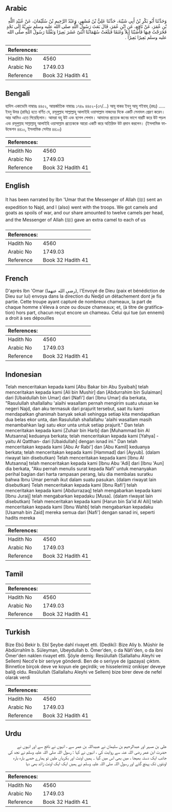 ## Arabic


<div dir="rtl" lang="ar" style={{fontSize:'larger',backgroundColor:'#f8f9fa',padding:20}}>
وَحَدَّثَنَا أَبُو بَكْرِ بْنُ أَبِي شَيْبَةَ، حَدَّثَنَا عَلِيُّ بْنُ مُسْهِرٍ، وَعَبْدُ الرَّحِيمِ بْنُ سُلَيْمَانَ، عَنْ عُبَيْدِ اللَّهِ بْنِ عُمَرَ، عَنْ نَافِعٍ، عَنِ ابْنِ عُمَرَ، قَالَ بَعَثَ رَسُولُ اللَّهِ صلى الله عليه وسلم سَرِيَّةً إِلَى نَجْدٍ فَخَرَجْتُ فِيهَا فَأَصَبْنَا إِبِلاً وَغَنَمًا فَبَلَغَتْ سُهْمَانُنَا اثْنَىْ عَشَرَ بَعِيرًا وَنَفَّلَنَا رَسُولُ اللَّهِ صلى الله عليه وسلم بَعِيرًا بَعِيرًا ‏.‏
</div>
<div style={{backgroundColor:'#f8f9fa',padding:20, marginBottom: 10}}><table> <thead> <tr> <th>References:</th> <th></th> </tr> </thead> <tbody><tr><td>Hadith No</td><td>4560</td></tr><tr><td>Arabic No</td><td>1749.03</td></tr><tr><td>Reference</td><td>Book 32 Hadith 41</td></tr></tbody></table></div>

## Bengali


<div dir="ltr" lang="bn" style={{fontSize:'larger',backgroundColor:'#f8f9fa',padding:20}}>
হাদিস একাডেমি নাম্বারঃ ৪৪৫২, আন্তর্জাতিক নাম্বারঃ ১৭৪৯ ৪৪৫২-(৩৭/...) আবূ বাকর ইবনু আবূ শইবাহ্ (রহঃ) ..... ইবনু উমর (রাযিঃ) হতে বর্ণিত যে, রসূলুল্লাহ সাল্লাল্লাহু আলাইহি ওয়াসাল্লাম নাজদের দিকে একটি সেনাদল প্রেরণ করেন। আর আমিও এতে গিয়েছিলাম। আমরা বহু উট এবং ছাগল পেলাম। আমাদের প্রত্যেক জনের ভাগে বারটি করে উট পড়ল এবং রসূলুল্লাহ সাল্লাল্লাহু আলাইহি ওয়াসাল্লাম প্রত্যেককে আরো একটি করে অতিরিক্ত উট প্রদান করলেন। (ইসলামিক ফাউন্ডেশন ৪৪১০, ইসলামিক সেন্টার ৪৪১০)
</div>
<div style={{backgroundColor:'#f8f9fa',padding:20, marginBottom: 10}}><table> <thead> <tr> <th>References:</th> <th></th> </tr> </thead> <tbody><tr><td>Hadith No</td><td>4560</td></tr><tr><td>Arabic No</td><td>1749.03</td></tr><tr><td>Reference</td><td>Book 32 Hadith 41</td></tr></tbody></table></div>

## English


<div dir="ltr" lang="en" style={{fontSize:'larger',backgroundColor:'#f8f9fa',padding:20}}>
It has been narrated by Ibn 'Umar that the Messenger of Allah (ﷺ) sent an expedition to Najd, and I (also) went with the troops. We got camels and goats as spoils of war, and our share amounted to twelve camels per head, and the Messenger of Allah (ﷺ) gave an extra camel to each of us
</div>
<div style={{backgroundColor:'#f8f9fa',padding:20, marginBottom: 10}}><table> <thead> <tr> <th>References:</th> <th></th> </tr> </thead> <tbody><tr><td>Hadith No</td><td>4560</td></tr><tr><td>Arabic No</td><td>1749.03</td></tr><tr><td>Reference</td><td>Book 32 Hadith 41</td></tr></tbody></table></div>

## French


<div dir="ltr" lang="fr" style={{fontSize:'larger',backgroundColor:'#f8f9fa',padding:20}}>
D'après Ibn 'Omar (رضي الله عنهما), l'Envoyé de Dieu (paix et bénédiction de Dieu sur lui) envoya dans la direction du Nedjd un détachement dont je fis partie. Cette troupe ayant capturé de nombreux chameaux, la part de chaque homme s'éleva à onze ou douze chameaux; et, (à titre de gratification) hors part, chacun reçut encore un chameau. Celui qui tue (un ennemi) a droit à ses dépouilles
</div>
<div style={{backgroundColor:'#f8f9fa',padding:20, marginBottom: 10}}><table> <thead> <tr> <th>References:</th> <th></th> </tr> </thead> <tbody><tr><td>Hadith No</td><td>4560</td></tr><tr><td>Arabic No</td><td>1749.03</td></tr><tr><td>Reference</td><td>Book 32 Hadith 41</td></tr></tbody></table></div>

## Indonesian


<div dir="ltr" lang="id" style={{fontSize:'larger',backgroundColor:'#f8f9fa',padding:20}}>
Telah menceritakan kepada kami [Abu Bakar bin Abu Syaibah] telah menceritakan kepada kami [Ali bin Mushir] dan [Abdurrahim bin Sulaiman] dari [Ubaidullah bin Umar] dari [Nafi'] dari [Ibnu Umar] dia berkata, "Rasulullah shallallahu 'alaihi wasallam pernah mengirim suatu utusan ke negeri Najd, dan aku termasuk dari prajurit tersebut, saat itu kami mendapatkan ghanimah banyak sekali sehingga setiap kita mendapatkan dua belas ekor unta, dan Rasulullah shallallahu 'alaihi wasallam masih menambahkan lagi satu ekor unta untuk setiap prajurit." Dan telah menceritakan kepada kami [Zuhair bin Harb] dan [Muhammad bin Al Mutsanna] keduanya berkata; telah menceritakan kepada kami [Yahya] -yaitu Al Qatthan- dari [Ubaidullah] dengan isnad ini." Dan telah menceritakan kepada kami [Abu Ar Rabi'] dan [Abu Kamil] keduanya berkata; telah menceritakan kepada kami [Hammad] dari [Ayyub]. (dalam riwayat lain disebutkan) Telah menceritakan kepada kami [Ibnu Al Mutsanna] telah menceritakan kepada kami [Ibnu Abu 'Adi] dari [Ibnu 'Aun] dia berkata, "Aku pernah menulis surat kepada Nafi' untuk menanyakan perihal bagian dari harta rampasan perang, lalu dia membalas suratku bahwa Ibnu Umar pernah ikut dalam suatu pasukan. (dalam riwayat lain disebutkan) Telah menceritakan kepada kami [Ibnu Rafi'] telah menceritakan kepada kami [Abdurrazaq] telah mengabarkan kepada kami [Ibnu Juraij] telah mengabarkan kepadaku [Musa]. (dalam riwayat lain disebutkan) Telah menceritakan kepada kami [Harun bin Sa'id Al Aili] telah menceritakan kepada kami [Ibnu Wahb] telah mengabarkan kepadaku [Usamah bin Zaid] mereka semua dari [Nafi'] dengan sanad ini, seperti hadits mereka
</div>
<div style={{backgroundColor:'#f8f9fa',padding:20, marginBottom: 10}}><table> <thead> <tr> <th>References:</th> <th></th> </tr> </thead> <tbody><tr><td>Hadith No</td><td>4560</td></tr><tr><td>Arabic No</td><td>1749.03</td></tr><tr><td>Reference</td><td>Book 32 Hadith 41</td></tr></tbody></table></div>

## Tamil


<div dir="ltr" lang="ta" style={{fontSize:'larger',backgroundColor:'#f8f9fa',padding:20}}>

</div>
<div style={{backgroundColor:'#f8f9fa',padding:20, marginBottom: 10}}><table> <thead> <tr> <th>References:</th> <th></th> </tr> </thead> <tbody><tr><td>Hadith No</td><td>4560</td></tr><tr><td>Arabic No</td><td>1749.03</td></tr><tr><td>Reference</td><td>Book 32 Hadith 41</td></tr></tbody></table></div>

## Turkish


<div dir="ltr" lang="tr" style={{fontSize:'larger',backgroundColor:'#f8f9fa',padding:20}}>
Bize Ebû Bekir b. Ebî Şeybe dahî rivayet etti. (Dediki): Bize Aliy b. Müshir ile Abdürrahîm b. Süleyman, Ubeydullah b. Ömer'den, o da Nâfi'den, o da ibni Ömer'den naklen rivayet etti. Şöyle demiş: Resûlullah (Sallallahu Aleyhi ve Sellem) Necd'e bir seriyye gönderdi. Ben de o seriyye de (gazaya) çıktım. Binnetîce birçok deve ve koyun ele geçirdik; ve hisselerimiz onikişer deveye baliğ oldu. Resûlullah (Sallallahu Aleyhi ve Sellem) bize birer deve de nefel olarak verdi
</div>
<div style={{backgroundColor:'#f8f9fa',padding:20, marginBottom: 10}}><table> <thead> <tr> <th>References:</th> <th></th> </tr> </thead> <tbody><tr><td>Hadith No</td><td>4560</td></tr><tr><td>Arabic No</td><td>1749.03</td></tr><tr><td>Reference</td><td>Book 32 Hadith 41</td></tr></tbody></table></div>

## Urdu


<div dir="rtl" lang="ur" style={{fontSize:'larger',backgroundColor:'#f8f9fa',padding:20}}>
علی بن مسہر اور عبدالرحیم بن سلیمان نے عبیداللہ بن عمر سے ، انہوں نے نافع سے اور انہوں نے حضرت ابن عمر رضی اللہ عنہ سے روایت کی ، انہوں نے کہا : رسول اللہ صلی اللہ علیہ وسلم نے نجد کی جانب ایک دستہ بھیجا ، میں بھی اس میں گیا ۔ ہمیں اونٹ اور بکریاں ملیں تو ہمارے حصے بارہ بارہ اونٹوں تک پہنچ گئے اور رسول اللہ صلی اللہ علیہ وسلم نے ہمیں ایک ایک اونٹ زائد بھی دیا
</div>
<div style={{backgroundColor:'#f8f9fa',padding:20, marginBottom: 10}}><table> <thead> <tr> <th>References:</th> <th></th> </tr> </thead> <tbody><tr><td>Hadith No</td><td>4560</td></tr><tr><td>Arabic No</td><td>1749.03</td></tr><tr><td>Reference</td><td>Book 32 Hadith 41</td></tr></tbody></table></div>